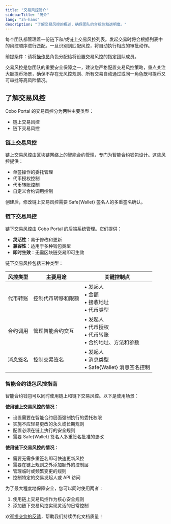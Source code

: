 ```yaml
---
title: "交易风控简介"
sidebarTitle: "简介"
lang: "zh-hans"
description: "了解交易风控的概述，确保团队的合规性和透明度。"
---
```


每个团队都管理着一份链下和/或链上交易风控列表。发起交易时将会根据列表中的风控顺序进行匹配。一旦识别到匹配风控，将自动执行相应的审批动作。

<Note>前提条件：请将[操作员](/cn/portal/organization/roles-and-permissions)角色分配给将设置交易风控的指定团队成员。</Note>

<Note>交易风控是您团队的重要安全保障之一，建议您严格配置交易风控策略，重点关注大额提币场景，确保不存在无风控规则、所有交易自动通过或同一角色既可提币又可审批等高风险情况。</Note>

## 了解交易风控

Cobo Portal 的交易风控分为两种主要类型：
- 链上交易风控
- 链下交易风控

### 链上交易风控

链上交易风控由区块链网络上的智能合约管理，专门为智能合约钱包设计。这些风控提供：
- 单签操作的委托管理
- 代币授权控制
- 代币转账控制
- 自定义合约调用控制

创建后，修改链上交易风控需要 Safe{Wallet} 签名人的多重签名确认。

### 链下交易风控

链下交易风控由 Cobo Portal 的后端系统管理。它们提供：
- **灵活性**：易于修改和更新
- **兼容性**：适用于多种钱包类型
- **即时生效**：无需区块链交易即可生效

链下交易风控包括三种类型：

| 风控类型 | 主要用途 | 关键控制点 |
|------------|--------------|--------------|
| 代币转账 | 控制代币转移和限额 | • 发起人<br/>• 金额<br/>• 接收地址<br/>• 代币类型 |
| 合约调用 | 管理智能合约交互 | • 发起人<br/>• 代币授权<br/>• 代币转账<br/>• 合约地址、方法和参数 |
| 消息签名 | 控制交易签名 | • 发起人<br/>• 消息类型<br/>• Safe{Wallet} 消息签名控制 |

### 智能合约钱包风控指南

智能合约钱包可以同时使用链上和链下交易风控。以下是使用场景：

**使用链上交易风控的情况：**
- 设置需要在智能合约层面强制执行的委托权限
- 实施不应轻易更改的永久或长期规则
- 配置必须在链上执行的安全规则
- 需要 Safe{Wallet} 签名人多重签名批准的更改

**使用链下交易风控的情况：**
- 需要无需多重签名即可快速更新风控
- 需要在链上规则之外添加额外的控制层
- 管理临时或频繁变更的规则
- 控制特定的交易发起人或 API 访问

为了最大程度地保障安全，您可以同时使用两者：
1. 使用链上交易风控作为核心安全规则
2. 添加链下交易风控实现灵活的日常控制

<Tip>欢迎[提交您的反馈](https://forms.zohopublic.com/cobo/form/DocumentFeedbackForm/formperma/QvLOhxJv1_JMsJ-1dleZ8Itb_7rzN-LtgvsDdxosoVI?referrername=manuals)，帮助我们持续优化文档质量！</Tip>